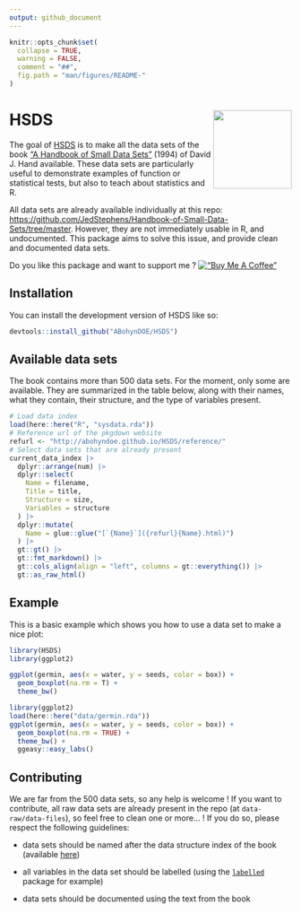 ```yaml
---
output: github_document
---
```


<!-- README.md is generated from README.Rmd. Please edit that file -->

```r
knitr::opts_chunk$set(
  collapse = TRUE,
  warning = FALSE,
  comment = "##",
  fig.path = "man/figures/README-"
)
```

# HSDS <img src="man/figures/logo.svg" align="right" height="140"/>

The goal of [HSDS](https://github.com/ABohynDOE/HSDS) is to make all the data sets of the book ["A Handbook of Small Data Sets"](https://www.routledge.com/A-Handbook-of-Small-Data-Sets/Hand-Daly-McConway-Lunn-Ostrowski/p/book/9780367449667) (1994) of David J. Hand available. These data sets are particularly useful to demonstrate examples of function or statistical tests, but also to teach about statistics and R.

All data sets are already available individually at this repo: <https://github.com/JedStephens/Handbook-of-Small-Data-Sets/tree/master>. However, they are not immediately usable in R, and undocumented. This package aims to solve this issue, and provide clean and documented data sets.

Do you like this package and want to support me ? [!["Buy Me A Coffee"](https://www.buymeacoffee.com/assets/img/custom_images/orange_img.png)](https://www.buymeacoffee.com/abohyn)

## Installation

You can install the development version of HSDS like so:

``` r
devtools::install_github("ABohynDOE/HSDS")
```

## Available data sets

The book contains more than 500 data sets. For the moment, only some are available. They are summarized in the table below, along with their names, what they contain, their structure, and the type of variables present.

```r
# Load data index
load(here::here("R", "sysdata.rda"))
# Reference url of the pkgdown website
refurl <- "http://abohyndoe.github.io/HSDS/reference/"
# Select data sets that are already present
current_data_index |>
  dplyr::arrange(num) |>
  dplyr::select(
    Name = filename,
    Title = title,
    Structure = size,
    Variables = structure
  ) |>
  dplyr::mutate(
    Name = glue::glue("[`{Name}`]({refurl}{Name}.html)")
  ) |>
  gt::gt() |>
  gt::fmt_markdown() |>
  gt::cols_align(align = "left", columns = gt::everything()) |>
  gt::as_raw_html()
```

## Example

This is a basic example which shows you how to use a data set to make a nice plot:

``` r
library(HSDS)
library(ggplot2)

ggplot(germin, aes(x = water, y = seeds, color = box)) +
  geom_boxplot(na.rm = T) +
  theme_bw()
```

```r
library(ggplot2)
load(here::here("data/germin.rda"))
ggplot(germin, aes(x = water, y = seeds, color = box)) +
  geom_boxplot(na.rm = TRUE) +
  theme_bw() +
  ggeasy::easy_labs()
```

## Contributing

We are far from the 500 data sets, so any help is welcome ! If you want to contribute, all raw data sets are already present in the repo (at `data-raw/data-files`), so feel free to clean one or more... ! If you do so, please respect the following guidelines:

-   data sets should be named after the data structure index of the book (available [here](https://github.com/JedStephens/Handbook-of-Small-Data-Sets/blob/master/data_structure_index_HSDS.pdf))

-   all variables in the data set should be labelled (using the [`labelled`](https://cran.r-project.org/web/packages/labelled/vignettes/intro_labelled.html) package for example)

-   data sets should be documented using the text from the book
